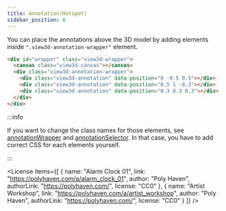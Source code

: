 ```yaml
---
title: Annotation(Hotspot)
sidebar_position: 6
---
```



You can place the annotations above the 3D model by adding elements inside `".view3d-annotation-wrapper"` element.

```html
<div id="wrapper" class="view3d-wrapper">
  <canvas class="view3d-canvas"></canvas>
  <div class="view3d-annotation-wrapper">
    <div class="view3d-annotation" data-position="0 -0.5 0.5"></div>
    <div class="view3d-annotation" data-position="0.5 1 -0.3"></div>
    <div class="view3d-annotation" data-position="0.3 0.3 0.3"></div>
  </div>
</div>
```

:::info

If you want to change the class names for those elements, see [annotationWrapper](/docs/options/annotation/annotationWrapper) and [annotationSelector](/docs/options/annotation/annotationSelector).
In that case, you have to add correct CSS for each elements yourself.

:::

<View3D
  src="/egjs-view3d/model/draco/alarm.glb"
  envmap="/egjs-view3d/texture/artist_workshop_1k.hdr"
  poster="/egjs-view3d/poster/alarm.png"
  annotationSelector=".view3d-annotation"
  showExampleCode>
  <div className="view3d-annotation-wrapper">
    <div className="view3d-annotation default" data-position="0.1 0 0"></div>
    <div className="view3d-annotation default" data-position="0 0.1 0"></div>
    <div className="view3d-annotation default" data-position="0 0 0"></div>
  </div>
</View3D>

<License items={[
  {
    name: "Alarm Clock 01",
    link: "https://polyhaven.com/a/alarm_clock_01",
    author: "Poly Haven",
    authorLink: "https://polyhaven.com/",
    license: "CC0"
  },
  {
    name: "Artist Workshop",
    link: "https://polyhaven.com/a/artist_workshop",
    author: "Poly Haven",
    authorLink: "https://polyhaven.com/",
    license: "CC0"
  }
]} />
